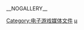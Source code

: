 {{wikipedia category}}

{{DEFAULTSORT:Age of Empires}}
[[Category:电子游戏媒体文件|Category:电子游戏媒体文件]]
[[Category:世紀帝國系列|μ]]

__NOGALLERY__